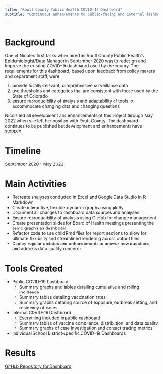 ```yaml
---
title: "Routt County Public Health COVID-19 Dashboard"
subtitle: "Continuous enhancements to public-facing and internal dashboards to communicate COVID-19 surveillance information"

---
```


# Background  

One of Nicole's first tasks when hired as Routt County Public Health's Epidemiologist/Data Manager in September 2020 was to redesign and improve the existing COVID-19 dashbaord used by the county. The requirements for this dashboard, based upon feedback from policy makers and department staff, were  

1. provide locally-relevant, comprehensive surveillance data  
2. use thresholds and categories that are consistent with those used by the State of Colorado  
3. ensure reproducibility of analysis and adaptability of tools to accommodate changing data and changing questions   

Nicole led all development and enhancements of this project through May 2022 when she left her position with Routt County. The dashboard continues to be published but development and enhancements have stopped.  

# Timeline  

September 2020 - May 2022

# Main Activities  

* Recreate analyses conducted in Excel and Google Data Studio in R Markdown 
* Create interactive, flexible, dynamic graphs using plotly  
* Document all changes to dashboard data sources and analyses  
* Ensure reproducibility of analysis using GitHub for change management  
* Create presentation slides for Board of Health meetings presenting the same graphs as dashboard  
* Refactor code to use child Rmd files for report sections to allow for ultimate flexibility and streamlined rendering across output files    
* Deploy regular updates and enhancements to answer new questions and address data quality concerns  

# Tools Created  

* Public COVID-19 Dashboard  
  + Summary graphs and tables detailing cumulative and rolling incidence  
  + Summary tables detailing vaccination rates  
  + Summary graphs detailing source of exposure, outbreak setting, and residency of cases
* Internal COVID-19 Dashboard  
  + Everything included in public dashboard
  + Summary tables of vaccine compliance, distribution, and data quality  
  + Summary graphs of case investigation and contact tracing metrics  
* Individual School District-specific COVID-19 Dashboards  

# Results  

[GitHub Repository for Dashboard](https://github.com/nmhharty/COVID-Dashboard)